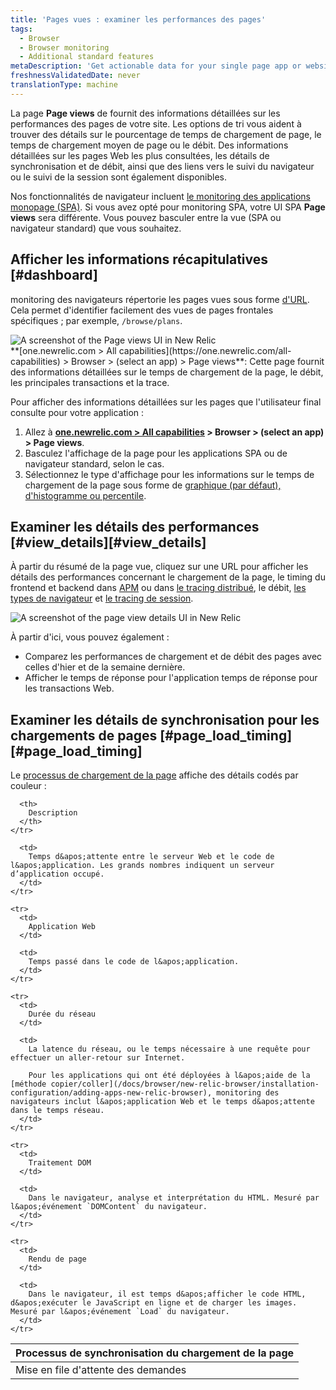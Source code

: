 ```yaml
---
title: 'Pages vues : examiner les performances des pages'
tags:
  - Browser
  - Browser monitoring
  - Additional standard features
metaDescription: 'Get actionable data for your single page app or website''s performance, timing, throughput, page loads, and more with our Page views UI for browser monitoring.'
freshnessValidatedDate: never
translationType: machine
---
```


La page <DNT>**Page views**</DNT> de <InlinePopover type="browser" />fournit des informations détaillées sur les performances des pages de votre site. Les options de tri vous aident à trouver des détails sur le pourcentage de temps de chargement de page, le temps de chargement moyen de page ou le débit. Des informations détaillées sur les pages Web les plus consultées, les détails de synchronisation et de débit, ainsi que des liens vers le suivi du navigateur ou le suivi de la session sont également disponibles.

Nos fonctionnalités de navigateur incluent [le monitoring des applications monopage (SPA)](/docs/browser/single-page-app-monitoring/get-started/welcome-single-page-app-monitoring). Si vous avez opté pour monitoring SPA, votre UI SPA <DNT>**Page views**</DNT> sera différente. Vous pouvez basculer entre la vue (SPA ou navigateur standard) que vous souhaitez.

## Afficher les informations récapitulatives [#dashboard]

monitoring des navigateurs répertorie les pages vues sous forme [d&apos;URL](/docs/browser/new-relic-browser/getting-started/url-whitelists-grouping-browser-metrics). Cela permet d&apos;identifier facilement des vues de pages frontales spécifiques ; par exemple, `/browse/plans`.

<img title="Page views UI overview" alt="A screenshot of the Page views UI in New Relic" src="/images/browser_screenshot-full_pageviews-overview.webp" />

<figcaption>
  <DNT>**[one.newrelic.com &gt; All capabilities](https://one.newrelic.com/all-capabilities) &gt; Browser &gt; (select an app) &gt; Page views**</DNT>: Cette page fournit des informations détaillées sur le temps de chargement de la page, le débit, les principales transactions et la trace.
</figcaption>

Pour afficher des informations détaillées sur les pages que l&apos;utilisateur final consulte pour votre application :

1. Allez à <DNT>**[one.newrelic.com &gt; All capabilities](https://one.newrelic.com/all-capabilities) &gt; Browser &gt; (select an app) &gt; Page views**</DNT>.
2. Basculez l&apos;affichage de la page pour les applications SPA ou de navigateur standard, selon le cas.
3. Sélectionnez le type d&apos;affichage pour les informations sur le temps de chargement de la page sous forme de [graphique (par défaut), d&apos;histogramme ou percentile](/docs/apm/apm-ui-pages/monitoring/response-time-chart-types-apm-browser/).

## Examiner les détails des performances [#view\_details][#view_details]

À partir du résumé de la page vue, cliquez sur une URL pour afficher les détails des performances concernant le chargement de la page, le timing du frontend et backend dans [APM](/docs/apm/apm-ui-pages/features/request-queuing-tracking-front-end-time/) ou dans [le tracing distribué](/docs/distributed-tracing/ui-data/understand-use-distributed-tracing-ui), le débit, [les types de navigateur](/docs/browser/new-relic-browser/additional-standard-features/browsers-problem-patterns-type-or-platform) et [le tracing de session](/docs/browser/browser-monitoring/browser-pro-features/session-traces-explore-webpages-life-cycle).

<img title="Page view details" alt="A screenshot of the page view details UI in New Relic" src="/images/browser_screenshot-full_page-load-performance.webp" />

À partir d&apos;ici, vous pouvez également :

* Comparez les performances de chargement et de débit des pages avec celles d&apos;hier et de la semaine dernière.
* Afficher le temps de réponse pour l&apos;application temps de réponse pour les transactions Web.

## Examiner les détails de synchronisation pour les chargements de pages [#page\_load\_timing][#page_load_timing]

Le [processus de chargement de la page](/docs/browser/new-relic-browser/page-load-timing-resources/page-load-timing-process) affiche des détails codés par couleur :

<table>
  <thead>
    <tr>
      <th style={{ width: "200px" }}>
        Processus de synchronisation du chargement de la page
      </th>

      <th>
        Description
      </th>
    </tr>
  </thead>

  <tbody>
    <tr>
      <td>
        Mise en file d&apos;attente des demandes
      </td>

      <td>
        Temps d&apos;attente entre le serveur Web et le code de l&apos;application. Les grands nombres indiquent un serveur d’application occupé.
      </td>
    </tr>

    <tr>
      <td>
        Application Web
      </td>

      <td>
        Temps passé dans le code de l&apos;application.
      </td>
    </tr>

    <tr>
      <td>
        Durée du réseau
      </td>

      <td>
        La latence du réseau, ou le temps nécessaire à une requête pour effectuer un aller-retour sur Internet.

        Pour les applications qui ont été déployées à l&apos;aide de la [méthode copier/coller](/docs/browser/new-relic-browser/installation-configuration/adding-apps-new-relic-browser), monitoring des navigateurs inclut l&apos;application Web et le temps d&apos;attente dans le temps réseau.
      </td>
    </tr>

    <tr>
      <td>
        Traitement DOM
      </td>

      <td>
        Dans le navigateur, analyse et interprétation du HTML. Mesuré par l&apos;événement `DOMContent` du navigateur.
      </td>
    </tr>

    <tr>
      <td>
        Rendu de page
      </td>

      <td>
        Dans le navigateur, il est temps d&apos;afficher le code HTML, d&apos;exécuter le JavaScript en ligne et de charger les images. Mesuré par l&apos;événement `Load` du navigateur.
      </td>
    </tr>
  </tbody>
</table>